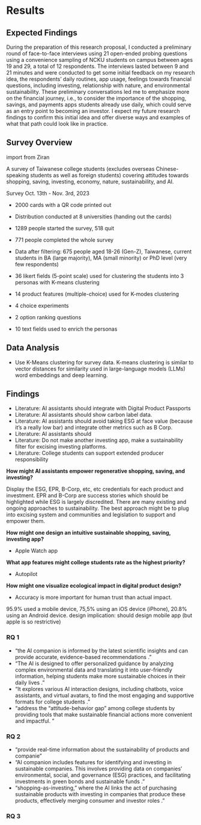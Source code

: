 # Results


## Expected Findings

During the preparation of this research proposal, I conducted a preliminary round of face-to-face interviews using 21 open-ended probing questions using a convenience sampling of NCKU students on campus between ages 19 and 29, a total of 12 respondents. The interviews lasted between 9 and 21 minutes and were conducted to get some initial feedback on my research idea, the respondents' daily routines, app usage, feelings towards financial questions, including investing, relationship with nature, and environmental sustainability. These preliminary conversations led me to emphasize more on the financial journey, i.e., to consider the importance of the shopping, savings, and payments apps students already use daily, which could serve as an entry point to becoming an investor. I expect my future research findings to confirm this initial idea and offer diverse ways and examples of what that path could look like in practice.

## Survey Overview

import from Ziran

A survey of Taiwanese college students (excludes overseas Chinese-speaking students as well as foreign students) covering attitudes towards shopping, saving, investing, economy, nature, sustainability, and AI.

Survey Oct. 13th - Nov. 3rd, 2023

-   2000 cards with a QR code printed out

-   Distribution conducted at 8 universities (handing out the cards)

-   1289 people started the survey, 518 quit

-   771 people completed the whole survey

-   Data after filtering: 675 people aged 18-26 (Gen-Z), Taiwanese, current students in BA (large majority), MA (small minority) or PhD level (very few respondents)

-   36 likert fields (5-point scale) used for clustering the students into 3 personas with K-means clustering

-   14 product features (multiple-choice) used for K-modes clustering

-   4 choice experiments

-   2 option ranking questions

-   10 text fields used to enrich the personas

## Data Analysis

-   Use K-Means clustering for survey data. K-means clustering is similar to vector distances for similarity used in large-language models (LLMs) word embeddings and deep learning.

## Findings

-   Literature: AI assistants should integrate with Digital Product Passports
-   Literature: AI assistants should show carbon label data.
-   Literature: AI assistants should avoid taking ESG at face value (because it's a really low bar) and integrate other metrics such as B Corp.
-   Literature: AI assistants should
-   Literature: Do not make another investing app, make a sustainability filter for excising investing platforms.
-   Literature: College students can support extended producer responsibility

**How might AI assistants empower regenerative shopping, saving, and investing?**

Display the ESG, EPR, B-Corp, etc, etc credentials for each product and investment. EPR and B-Corp are success stories which should be highlighted while ESG is largely discredited. There are many existing and ongoing approaches to sustainability. The best approach might be to plug into excising system and communities and legislation to support and empower them.

**How might one design an intuitive sustainable shopping, saving, investing app?**

-   Apple Watch app

**What app features might college students rate as the highest priority?**

-   Autopilot

**How might one visualize ecological impact in digital product design?**

-   Accuracy is more important for human trust than actual impact.

95.9% used a mobile device, 75,5% using an iOS device (iPhone), 20.8% using an Android device. design implication: should design mobile app (but apple is so restrictive)

### RQ 1

-   "the AI companion is informed by the latest scientific insights and can provide accurate, evidence-based recommendations ."
-   "The AI is designed to offer personalized guidance by analyzing complex environmental data and translating it into user-friendly information, helping students make more sustainable choices in their daily lives ."
-   "It explores various AI interaction designs, including chatbots, voice assistants, and virtual avatars, to find the most engaging and supportive formats for college students ."
-   "address the “attitude-behavior gap” among college students by providing tools that make sustainable financial actions more convenient and impactful. "

### RQ 2

-   "provide real-time information about the sustainability of products and companie"
-   "AI companion includes features for identifying and investing in sustainable companies. This involves providing data on companies' environmental, social, and governance (ESG) practices, and facilitating investments in green bonds and sustainable funds ."
-   “shopping-as-investing,” where the AI links the act of purchasing sustainable products with investing in companies that produce these products, effectively merging consumer and investor roles ."

### RQ 3